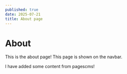 ```yaml
---
published: true
date: 2025-07-21
title: About page
---
```

# About

This is the about page! This page is shown on the navbar.

I have added some content from pagescms!